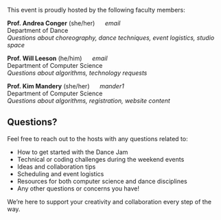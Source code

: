This event is proudly hosted by the following faculty members:

**Prof. Andrea Conger**  (she/her) &nbsp;&nbsp;&nbsp;&nbsp; *email* <br>
Department of Dance <br>
_Questions about choreography, dance techniques, event logistics, studio space_

**Prof. Will Leeson**  (he/him) &nbsp;&nbsp;&nbsp;&nbsp; *email* <br>
Department of Computer Science <br>
 _Questions about algorithms, technology requests_

**Prof. Kim Mandery**  (she/her) &nbsp;&nbsp;&nbsp;&nbsp; *mander1* <br>
Department of Computer Science <br>
_Questions about algorithms, registration, website content_




## Questions?

Feel free to reach out to the hosts with any questions related to:

- How to get started with the Dance Jam  
- Technical or coding challenges during the weekend events  
- Ideas and collaboration tips  
- Scheduling and event logistics  
- Resources for both computer science and dance disciplines  
- Any other questions or concerns you have!

We’re here to support your creativity and collaboration every step of the way.
